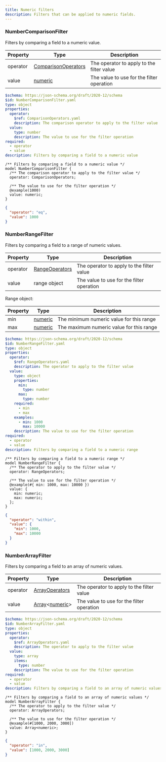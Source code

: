 ```yaml
---
title: Numeric filters
description: Filters that can be applied to numeric fields.
---
```



### NumberComparisonFilter

Filters by comparing a field to a numeric value.

<Tabs>
  <TabItem label="Table">

| Property | Type                                                              | Description                               |
| -------- | ----------------------------------------------------------------- | ----------------------------------------- |
| operator | [ComparisonOperators](/protocol/filters/base#comparisonoperators) | The operator to apply to the filter value |
| value    | [numeric](/protocol/types/numeric#numeric)                        | The value to use for the filter operation |

  </TabItem>

  <TabItem label="JSON Schema">

```yaml
$schema: https://json-schema.org/draft/2020-12/schema
$id: NumberComparisonFilter.yaml
type: object
properties:
  operator:
    $ref: ComparisonOperators.yaml
    description: The comparison operator to apply to the filter value
  value:
    type: number
    description: The value to use for the filter operation
required:
  - operator
  - value
description: Filters by comparing a field to a numeric value
```

  </TabItem>

  <TabItem label="TypeSpec">

```typespec
/** Filters by comparing a field to a numeric value */
model NumberComparisonFilter {
  /** The comparison operator to apply to the filter value */
  operator: ComparisonOperators;

  /** The value to use for the filter operation */
  @example(1000)
  value: numeric;
}
```

  </TabItem>

  <TabItem label="Example">

```json
{
  "operator": "eq",
  "value": 1000
}
```

  </TabItem>
</Tabs>

### NumberRangeFilter

Filters by comparing a field to a range of numeric values.

<Tabs>
  <TabItem label="Table">

| Property | Type                                                    | Description                               |
| -------- | ------------------------------------------------------- | ----------------------------------------- |
| operator | [RangeOperators](/protocol/filters/base#rangeoperators) | The operator to apply to the filter value |
| value    | range object                                            | The value to use for the filter operation |

Range object:

| Property | Type                                       | Description                              |
| -------- | ------------------------------------------ | ---------------------------------------- |
| min      | [numeric](/protocol/types/numeric#numeric) | The minimum numeric value for this range |
| max      | [numeric](/protocol/types/numeric#numeric) | The maximum numeric value for this range |

  </TabItem>

  <TabItem label="JSON Schema">

```yaml
$schema: https://json-schema.org/draft/2020-12/schema
$id: NumberRangeFilter.yaml
type: object
properties:
  operator:
    $ref: RangeOperators.yaml
    description: The operator to apply to the filter value
  value:
    type: object
    properties:
      min:
        type: number
      max:
        type: number
    required:
      - min
      - max
    examples:
      - min: 1000
        max: 10000
    description: The value to use for the filter operation
required:
  - operator
  - value
description: Filters by comparing a field to a numeric range
```

  </TabItem>

  <TabItem label="TypeSpec">

```typespec
/** Filters by comparing a field to a numeric range */
model NumberRangeFilter {
  /** The operator to apply to the filter value */
  operator: RangeOperators;

  /** The value to use for the filter operation */
  @example(#{ min: 1000, max: 10000 })
  value: {
    min: numeric;
    max: numeric;
  };
}
```

  </TabItem>

  <TabItem label="Example">

```json
{
  "operator": "within",
  "value": {
    "min": 1000,
    "max": 10000
  }
}
```

  </TabItem>
</Tabs>

### NumberArrayFilter

Filters by comparing a field to an array of numeric values.

<Tabs>
  <TabItem label="Table">

| Property | Type                                                                               | Description                               |
| -------- | ---------------------------------------------------------------------------------- | ----------------------------------------- |
| operator | [ArrayOperators](/protocol/filters/base#arrayoperators)                            | The operator to apply to the filter value |
| value    | [Array](/protocol/types/other#array)\<[numeric](/protocol/types/numeric#numeric)\> | The value to use for the filter operation |

  </TabItem>

  <TabItem label="JSON Schema">

```yaml
$schema: https://json-schema.org/draft/2020-12/schema
$id: NumberArrayFilter.yaml
type: object
properties:
  operator:
    $ref: ArrayOperators.yaml
    description: The operator to apply to the filter value
  value:
    type: array
    items:
      type: number
    description: The value to use for the filter operation
required:
  - operator
  - value
description: Filters by comparing a field to an array of numeric values
```

  </TabItem>

  <TabItem label="TypeSpec">

```typespec
/** Filters by comparing a field to an array of numeric values */
model NumberArrayFilter {
  /** The operator to apply to the filter value */
  operator: ArrayOperators;

  /** The value to use for the filter operation */
  @example(#[1000, 2000, 3000])
  value: Array<numeric>;
}
```

  </TabItem>

  <TabItem label="Example">

```json
{
  "operator": "in",
  "value": [1000, 2000, 3000]
}
```

  </TabItem>
</Tabs>
